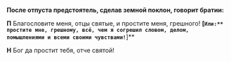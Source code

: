 **После отпуста предстоятель, сделав земной поклон, говорит братии:**

**П** Благословите меня, отцы святые, и простите меня, грешного! **[`Или:** простите мне, грешному, всё, чем я согрешил словом, делом, помышлениями и всеми своими чувствами!`**]**

**Н** Бог да простит тебя, отче святой!
